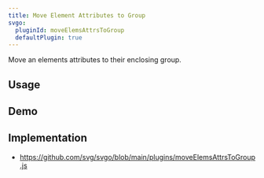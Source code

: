 ```yaml
---
title: Move Element Attributes to Group
svgo:
  pluginId: moveElemsAttrsToGroup
  defaultPlugin: true
---
```


Move an elements attributes to their enclosing group.

## Usage

<PluginUsage />

## Demo

<PluginDemo />

## Implementation

- https://github.com/svg/svgo/blob/main/plugins/moveElemsAttrsToGroup.js
